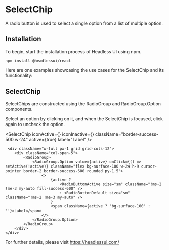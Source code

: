 
<Meta title="MDX|SelectChip" component={SelectChip} />

# SelectChip

A radio button is used to select a single option from a list of multiple option.

## Installation

To begin, start the installation process of Headless UI using npm.

`npm install @headlessui/react`

Here are one examples showcasing the use cases for the SelectChip and its functionality:

## SelectChip

SelectChips are constructed using the RadioGroup and RadioGroup.Option components.

Select an option by clicking on it, and when the SelectChip is focused, click again to uncheck the option.

 <SelectChip
            iconActive={<RadioButtonActive />}
            iconInactive={<RadioButtonDefault />}
            className="border-success-500 w-24"
            active={true}
            label="Label"
        />
```
 <div className="w-full px-1 grid grid-cols-12">
    <div className="col-span-5">
        <RadioGroup>
            <RadioGroup.Option value={active} onClick={() => setActive(!active)} className="flex bg-surface-100 w-24 h-9 cursor-pointer border-2 border-success-600 rounded py-1.5">
                <>
                    {active ?
                        <RadioButtonActive size="sm" className="!ms-2 !me-3 my-auto fill-success-600" />
                        : <RadioButtonDefault size="sm" className="!ms-2 !me-3 my-auto" />
                    }
                    <span className={active ? 'bg-surface-100' : ''}>Label</span>
                </>
            </RadioGroup.Option>
        </RadioGroup>
    </div>
</div>
``` 

For further details, please visit <a className="cursor-pointer" href="https://headlessui.com/" target="_blank">https://headlessui.com/</a>
